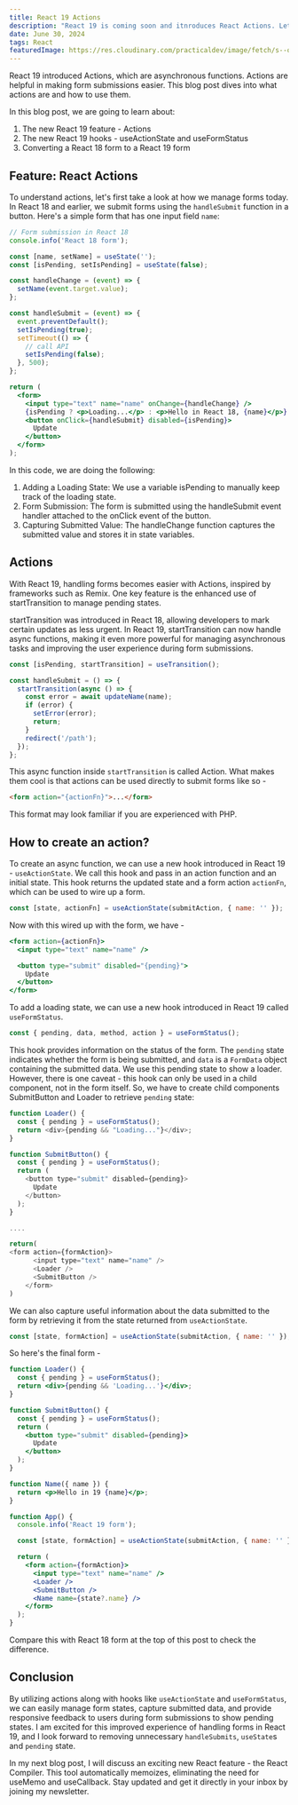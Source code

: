 ```yaml
---
title: React 19 Actions
description: "React 19 is coming soon and itnroduces React Actions. Let's understand React 19"
date: June 30, 2024
tags: React
featuredImage: https://res.cloudinary.com/practicaldev/image/fetch/s--oFVRp25C--/c_imagga_scale,f_auto,fl_progressive,h_420,q_auto,w_1000/https://dev-to-uploads.s3.amazonaws.com/uploads/articles/cknsnhz1jz76a0murlv2.jpg
---
```


React 19 introduced Actions, which are asynchronous functions. Actions are helpful in making form submissions easier. This blog post dives into what actions are and how to use them.

In this blog post, we are going to learn about:

1. The new React 19 feature - Actions
1. The new React 19 hooks - useActionState and useFormStatus
1. Converting a React 18 form to a React 19 form

## Feature: React Actions

To understand actions, let's first take a look at how we manage forms today. In React 18 and earlier, we submit forms using the `handleSubmit` function in a button. Here's a simple form that has one input field `name`:

```jsx
// Form submission in React 18
console.info('React 18 form');

const [name, setName] = useState('');
const [isPending, setIsPending] = useState(false);

const handleChange = (event) => {
  setName(event.target.value);
};

const handleSubmit = (event) => {
  event.preventDefault();
  setIsPending(true);
  setTimeout(() => {
    // call API
    setIsPending(false);
  }, 500);
};

return (
  <form>
    <input type="text" name="name" onChange={handleChange} />
    {isPending ? <p>Loading...</p> : <p>Hello in React 18, {name}</p>}
    <button onClick={handleSubmit} disabled={isPending}>
      Update
    </button>
  </form>
);
```

In this code, we are doing the following:

1. Adding a Loading State: We use a variable isPending to manually keep track of the loading state.
1. Form Submission: The form is submitted using the handleSubmit event handler attached to the onClick event of the button.
1. Capturing Submitted Value: The handleChange function captures the submitted value and stores it in state variables.

## Actions

With React 19, handling forms becomes easier with Actions, inspired by frameworks such as Remix. One key feature is the enhanced use of startTransition to manage pending states.

startTransition was introduced in React 18, allowing developers to mark certain updates as less urgent. In React 19, startTransition can now handle async functions, making it even more powerful for managing asynchronous tasks and improving the user experience during form submissions.

```js
const [isPending, startTransition] = useTransition();

const handleSubmit = () => {
  startTransition(async () => {
    const error = await updateName(name);
    if (error) {
      setError(error);
      return;
    }
    redirect('/path');
  });
};
```

This async function inside `startTransition` is called Action. What makes them cool is that actions can be used directly to submit forms like so -

```html
<form action="{actionFn}">...</form>
```

This format may look familiar if you are experienced with PHP.

## How to create an action?

To create an async function, we can use a new hook introduced in React 19 - `useActionState`. We call this hook and pass in an action function and an initial state. This hook returns the updated state and a form action `actionFn`, which can be used to wire up a form.

```js
const [state, actionFn] = useActionState(submitAction, { name: '' });
```

Now with this wired up with the form, we have -

```jsx
<form action={actionFn}>
  <input type="text" name="name" />

  <button type="submit" disabled="{pending}">
    Update
  </button>
</form>
```

To add a loading state, we can use a new hook introduced in React 19 called `useFormStatus`.

```js
const { pending, data, method, action } = useFormStatus();
```

This hook provides information on the status of the form. The `pending` state indicates whether the form is being submitted, and `data` is a `FormData` object containing the submitted data. We use this pending state to show a loader. However, there is one caveat - this hook can only be used in a child component, not in the form itself. So, we have to create child components SubmitButton and Loader to retrieve `pending` state:

```js
function Loader() {
  const { pending } = useFormStatus();
  return <div>{pending && "Loading..."}</div>;
}

function SubmitButton() {
  const { pending } = useFormStatus();
  return (
    <button type="submit" disabled={pending}>
      Update
    </button>
  );
}

....

return(
<form action={formAction}>
      <input type="text" name="name" />
      <Loader />
      <SubmitButton />
    </form>
)
```

We can also capture useful information about the data submitted to the form by retrieving it from the state returned from `useActionState`.

```js
const [state, formAction] = useActionState(submitAction, { name: '' });
```

So here's the final form -

```jsx
function Loader() {
  const { pending } = useFormStatus();
  return <div>{pending && 'Loading...'}</div>;
}

function SubmitButton() {
  const { pending } = useFormStatus();
  return (
    <button type="submit" disabled={pending}>
      Update
    </button>
  );
}

function Name({ name }) {
  return <p>Hello in 19 {name}</p>;
}

function App() {
  console.info('React 19 form');

  const [state, formAction] = useActionState(submitAction, { name: '' });

  return (
    <form action={formAction}>
      <input type="text" name="name" />
      <Loader />
      <SubmitButton />
      <Name name={state?.name} />
    </form>
  );
}
```

Compare this with React 18 form at the top of this post to check the difference.

## Conclusion

By utilizing actions along with hooks like `useActionState` and `useFormStatus`, we can easily manage form states, capture submitted data, and provide responsive feedback to users during form submissions to show pending states. I am excited for this improved experience of handling forms in React 19, and I look forward to removing unnecessary `handleSubmits`, `useState`s and `pending` state.

In my next blog post, I will discuss an exciting new React feature - the React Compiler. This tool automatically memoizes, eliminating the need for useMemo and useCallback. Stay updated and get it directly in your inbox by joining my newsletter.
